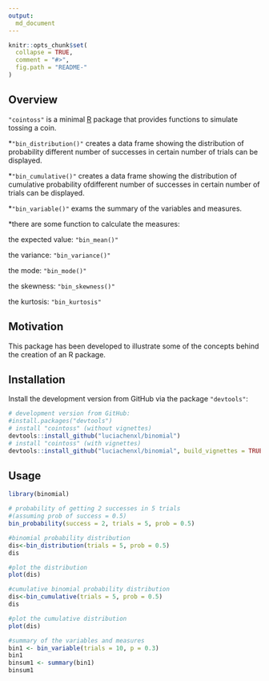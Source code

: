 ```yaml
---
output:
  md_document
---
```



```r
knitr::opts_chunk$set(
  collapse = TRUE,
  comment = "#>",
  fig.path = "README-"
)
```


## Overview

`"cointoss"` is a minimal [R](http://www.r-project.org/) package 
that provides functions to simulate tossing a coin.

*`"bin_distribution()"` creates a data frame showing the distribution of probability  different number of successes in certain number of trials can be displayed.

*`"bin_cumulative()"` creates a data frame showing the distribution of cumulative probability ofdifferent number of successes in certain number of trials can be displayed.

*`"bin_variable()"` exams the summary of the variables and measures.

*there are some function to calculate the measures:

the expected value: `"bin_mean()"`

the variance: `"bin_variance()"`

the mode: `"bin_mode()"`

the skewness: `"bin_skewness()"`

the kurtosis: `"bin_kurtosis"`


## Motivation

This package has been developed to illustrate some of the concepts
behind the creation of an R package.


## Installation

Install the development version from GitHub via the package `"devtools"`:

```r
# development version from GitHub:
#install.packages("devtools") 
# install "cointoss" (without vignettes)
devtools::install_github("luciachenxl/binomial")
# install "cointoss" (with vignettes)
devtools::install_github("luciachenxl/binomial", build_vignettes = TRUE)
```


## Usage

```r
library(binomial)

# probability of getting 2 successes in 5 trials
#(assuming prob of success = 0.5)
bin_probability(success = 2, trials = 5, prob = 0.5)

#binomial probability distribution
dis<-bin_distribution(trials = 5, prob = 0.5)
dis

#plot the distribution
plot(dis)

#cumulative binomial probability distribution
dis<-bin_cumulative(trials = 5, prob = 0.5)
dis

#plot the cumulative distribution
plot(dis)

#summary of the variables and measures 
bin1 <- bin_variable(trials = 10, p = 0.3)
bin1
binsum1 <- summary(bin1)
binsum1

```
